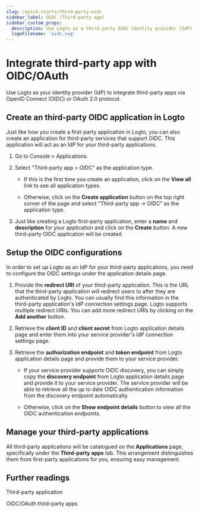 ```yaml
---
slug: /quick-starts/third-party-oidc
sidebar_label: OIDC (Third-party app)
sidebar_custom_props:
  description: Use Logto as a third-party OIDC identity provider (IdP) for your application.
  logoFilename: 'oidc.svg'
---
```


# Integrate third-party app with OIDC/OAuth

Use Logto as your identity provider (IdP) to integrate third-party apps via OpenID Connect (OIDC) or OAuth 2.0 protocol.

## Create an third-party OIDC application in Logto

Just like how you create a first-party application in Logto, you can also create an application for third-party services that support OIDC. This application will act as an IdP for your third-party applications.

1. Go to <CloudLink to="/applications">Console > Applications</CloudLink>.

2. Select "Third-party app > OIDC" as the application type.

   - If this is the first time you create an application, click on the **View all** link to see all application types.

   - Otherwise, click on the **Create application** button on the top right corner of the page and select "Third-party app -> OIDC" as the application type.

3. Just like creating a Logto first-party application, enter a **name** and **description** for your application and click on the **Create** button. A new third-party OIDC application will be created.

## Setup the OIDC configurations

In order to set up Logto as an IdP for your third-party applications, you need to configure the OIDC settings under the application details page.

1. Provide the **redirect URI** of your third-party application. This is the URL that the third-party application will redirect users to after they are authenticated by Logto. You can usually find this information in the third-party application's IdP connection settings page. Logto supports multiple redirect URIs. You can add more redirect URIs by clicking on the **Add another** button.

2. Retrieve the **client ID** and **client secret** from Logto application details page and enter them into your service provider's IdP connection settings page.

3. Retrieve the **authorization endpoint** and **token endpoint** from Logto application details page and provide them to your service provider.

   - If your service provider supports OIDC discovery, you can simply copy the **discovery endpoint** from Logto application details page and provide it to your service provider. The service provider will be able to retrieve all the up to date OIDC authentication information from the discovery endpoint automatically.

   - Otherwise, click on the **Show endpoint details** button to view all the OIDC authentication endpoints.

## Manage your third-party applications

All third-party applications will be catalogued on the **Applications** page, specifically under the **Third-party apps** tab. This arrangement distinguishes them from first-party applications for you, ensuring easy management.

## Further readings

<Url href="/integrate-logto/third-party-application">Third-party application</Url>

<Url href="/integrate-logto/third-party-application/oidc-third-party-application">
  OIDC/OAuth third-party apps
</Url>
